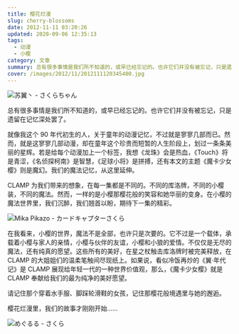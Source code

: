 ```yaml
---
title: 樱花烂漫
slug: cherry-blossoms
date: 2012-11-11 03:20:26
updated: 2020-09-06 12:35:13
tags:
  - 动漫
  - 小樱
category: 文章
summary: 总有很多事情是我们所不知道的，或早已经忘记的。也许它们并没有被忘记，只是遗留在记忆深处罢了。
cover: /images/2012/11/2012111120345400.jpg
---
```


![苏翼丶 - さくらちゃん](/images/2012/11/2012111121163300.jpg)

<MusicPlayer netease={555959} />

总有很多事情是我们所不知道的，或早已经忘记的。也许它们并没有被忘记，只是遗留在记忆深处罢了。

就像我这个 90 年代初生的人，关于童年的动漫记忆，不过就是寥寥几部而已。然而，就是这寥寥几部动漫，却在童年这个珍贵而短暂的人生阶段上，划过一条条美丽的星辉。若是给每个动漫加上一个标签，我想《龙珠》会是热血，《Touch》将是青涩，《名侦探柯南》是智慧，《足球小将》是拼搏，还有本文的主题《魔卡少女樱》则是魔幻。我们的魔法记忆，从这里延伸。

CLAMP 为我们带来的想象，在每一集都是不同的。不同的库洛牌，不同的小樱装，不同的魔法。然而，一样的是小樱那樱花般的笑容和她华丽的变身。在小樱的魔法世界里，我们沉醉，我们翘首以盼，期待下一集的精彩。

![Mika Pikazo - カードキャプターさくら](/images/2012/11/2012111121163800.jpg)

在我看来，小樱的世界，魔法不是全部，也许只是次要的。它不过是一个载体，承载着小樱与家人的亲情，小樱与伙伴的友谊，小樱和小狼的爱情。不仅仅是无尽的魔法，还有纯真的愿望。这些所有的美好，在星之杖触击库洛牌时被完美释放，在 CLAMP 的大姐姐们的温柔笔触间尽现纸上。如果说，看似冷饭再炒的《翼·年代记》是 CLAMP 展现给年轻一代的一种世界价值观，那么，《魔卡少女樱》就是 CLAMP 奉献给我们的最为纯净的美好愿望。

请记住那个穿着水手服、脚踩轮滑鞋的女孩，记住那樱花般境遇里与她的邂逅。

樱花烂漫里，我们的故事才刚刚开始……

![めぐるる - さくら](/images/2012/11/2012111121164200.jpg)
